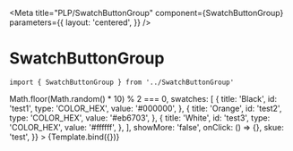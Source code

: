 
<Meta
  title="PLP/SwatchButtonGroup"
  component={SwatchButtonGroup}
  parameters={{
    layout: 'centered',
  }}
/>


# SwatchButtonGroup

```
import { SwatchButtonGroup } from '../SwatchButtonGroup'
```

<Canvas>
  <Story
    name="SwatchButtonGroup"
    args={{
      isSelected: () => Math.floor(Math.random() * 10) % 2 === 0,
      swatches: [
        {
          title: 'Black',
          id: 'test1',
          type: 'COLOR_HEX',
          value: '#000000',
        },
        {
          title: 'Orange',
          id: 'test2',
          type: 'COLOR_HEX',
          value: '#eb6703',
        },
        {
          title: 'White',
          id: 'test3',
          type: 'COLOR_HEX',
          value: '#ffffff',
        },
      ],
      showMore: 'false',
      onClick: () => {},
      skue: 'test',
    }}
  >
    {Template.bind({})}
  </Story>
</Canvas>
